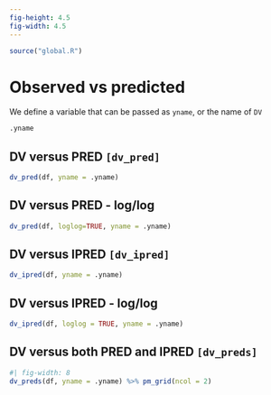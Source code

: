 ```yaml
---
fig-height: 4.5
fig-width: 4.5
---
```


```r
source("global.R")
```

# Observed vs predicted

We define a variable that can be passed as `yname`, or the name of `DV`

```r
.yname
```

## DV versus PRED `[dv_pred]`

```r
dv_pred(df, yname = .yname)
```

## DV versus PRED - log/log {.unnumbered .unlisted}

```r
dv_pred(df, loglog=TRUE, yname = .yname)
```

## DV versus IPRED `[dv_ipred]`

```r
dv_ipred(df, yname = .yname)
```

## DV versus IPRED - log/log {.unnumbered .unlisted}

```r
dv_ipred(df, loglog = TRUE, yname = .yname)
```

## DV versus both PRED and IPRED `[dv_preds]`

```r
#| fig-width: 8
dv_preds(df, yname = .yname) %>% pm_grid(ncol = 2)
```
